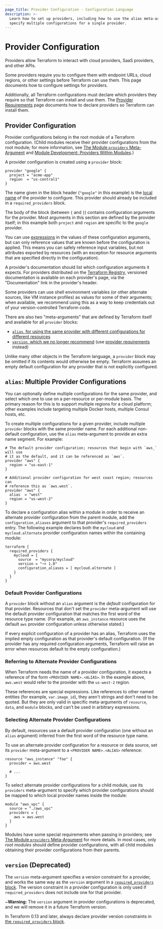 ```yaml
---
page_title: Provider Configuration - Configuration Language
description: >-
  Learn how to set up providers, including how to use the alias meta-argument to
  specify multiple configurations for a single provider.
---
```


# Provider Configuration

Providers allow Terraform to interact with cloud providers, SaaS providers, and
other APIs.

Some providers require you to configure them with endpoint URLs, cloud regions,
or other settings before Terraform can use them. This page documents how to
configure settings for providers.

Additionally, all Terraform configurations must declare which providers they
require so that Terraform can install and use them. The
[Provider Requirements](/language/providers/requirements)
page documents how to declare providers so Terraform can install them.

## Provider Configuration

Provider configurations belong in the root module of a Terraform configuration.
(Child modules receive their provider configurations from the root module; for
more information, see
[The Module `providers` Meta-Argument](/language/meta-arguments/module-providers)
and [Module Development: Providers Within Modules](/language/modules/develop/providers).)

A provider configuration is created using a `provider` block:

```hcl
provider "google" {
  project = "acme-app"
  region  = "us-central1"
}
```

The name given in the block header (`"google"` in this example) is the
[local name](/language/providers/requirements#local-names) of the provider to
configure. This provider should already be included in a `required_providers`
block.

The body of the block (between `{` and `}`) contains configuration arguments for
the provider. Most arguments in this section are defined by the provider itself;
in this example both `project` and `region` are specific to the `google`
provider.

You can use [expressions](/language/expressions) in the values of these
configuration arguments, but can only reference values that are known before the
configuration is applied. This means you can safely reference input variables,
but not attributes exported by resources (with an exception for resource
arguments that are specified directly in the configuration).

A provider's documentation should list which configuration arguments it expects.
For providers distributed on the
[Terraform Registry](https://registry.terraform.io), versioned documentation is
available on each provider's page, via the "Documentation" link in the
provider's header.

Some providers can use shell environment variables (or other alternate sources,
like VM instance profiles) as values for some of their arguments; when
available, we recommend using this as a way to keep credentials out of your
version-controlled Terraform code.

There are also two "meta-arguments" that are defined by Terraform itself
and available for all `provider` blocks:

- [`alias`, for using the same provider with different configurations for different resources][inpage-alias]
- [`version`, which we no longer recommend][inpage-versions] (use
  [provider requirements](/language/providers/requirements) instead)

Unlike many other objects in the Terraform language, a `provider` block may
be omitted if its contents would otherwise be empty. Terraform assumes an
empty default configuration for any provider that is not explicitly configured.

## `alias`: Multiple Provider Configurations

[inpage-alias]: #alias-multiple-provider-configurations

You can optionally define multiple configurations for the same provider, and
select which one to use on a per-resource or per-module basis. The primary
reason for this is to support multiple regions for a cloud platform; other
examples include targeting multiple Docker hosts, multiple Consul hosts, etc.

To create multiple configurations for a given provider, include multiple
`provider` blocks with the same provider name. For each additional non-default
configuration, use the `alias` meta-argument to provide an extra name segment.
For example:

```hcl
# The default provider configuration; resources that begin with `aws_` will use
# it as the default, and it can be referenced as `aws`.
provider "aws" {
  region = "us-east-1"
}

# Additional provider configuration for west coast region; resources can
# reference this as `aws.west`.
provider "aws" {
  alias  = "west"
  region = "us-west-2"
}
```

To declare a configuration alias within a module in order to receive an
alternate provider configuration from the parent module, add the
`configuration_aliases` argument to that provider's `required_providers`
entry. The following example declares both the `mycloud` and
`mycloud.alternate` provider configuration names within the containing module:

```hcl
terraform {
  required_providers {
    mycloud = {
      source  = "mycorp/mycloud"
      version = "~> 1.0"
      configuration_aliases = [ mycloud.alternate ]
    }
  }
}
```

### Default Provider Configurations

A `provider` block without an `alias` argument is the _default_ configuration
for that provider. Resources that don't set the `provider` meta-argument will
use the default provider configuration that matches the first word of the
resource type name. (For example, an `aws_instance` resource uses the default
`aws` provider configuration unless otherwise stated.)

If every explicit configuration of a provider has an alias, Terraform uses the
implied empty configuration as that provider's default configuration. (If the
provider has any required configuration arguments, Terraform will raise an error
when resources default to the empty configuration.)

### Referring to Alternate Provider Configurations

When Terraform needs the name of a provider configuration, it expects a
reference of the form `<PROVIDER NAME>.<ALIAS>`. In the example above,
`aws.west` would refer to the provider with the `us-west-2` region.

These references are special expressions. Like references to other named
entities (for example, `var.image_id`), they aren't strings and don't need to be
quoted. But they are only valid in specific meta-arguments of `resource`,
`data`, and `module` blocks, and can't be used in arbitrary expressions.

### Selecting Alternate Provider Configurations

By default, resources use a default provider configuration (one without an
`alias` argument) inferred from the first word of the resource type name.

To use an alternate provider configuration for a resource or data source, set
its `provider` meta-argument to a `<PROVIDER NAME>.<ALIAS>` reference:

```hcl
resource "aws_instance" "foo" {
  provider = aws.west

  # ...
}
```

To select alternate provider configurations for a child module, use its
`providers` meta-argument to specify which provider configurations should be
mapped to which local provider names inside the module:

```hcl
module "aws_vpc" {
  source = "./aws_vpc"
  providers = {
    aws = aws.west
  }
}
```

Modules have some special requirements when passing in providers; see
[The Module `providers` Meta-Argument](/language/meta-arguments/module-providers)
for more details. In most cases, only _root modules_ should define provider
configurations, with all child modules obtaining their provider configurations
from their parents.

<a id="provider-versions"></a>

## `version` (Deprecated)

[inpage-versions]: #provider-versions

The `version` meta-argument specifies a version constraint for a provider, and
works the same way as the `version` argument in a
[`required_providers` block](/language/providers/requirements). The version
constraint in a provider configuration is only used if `required_providers`
does not include one for that provider.

~**Warning:** The `version` argument in provider configurations is deprecated, and we will remove it in a future Terraform version.

In Terraform 0.13 and later, always declare provider version constraints in
[the `required_providers` block](/language/providers/requirements). 
